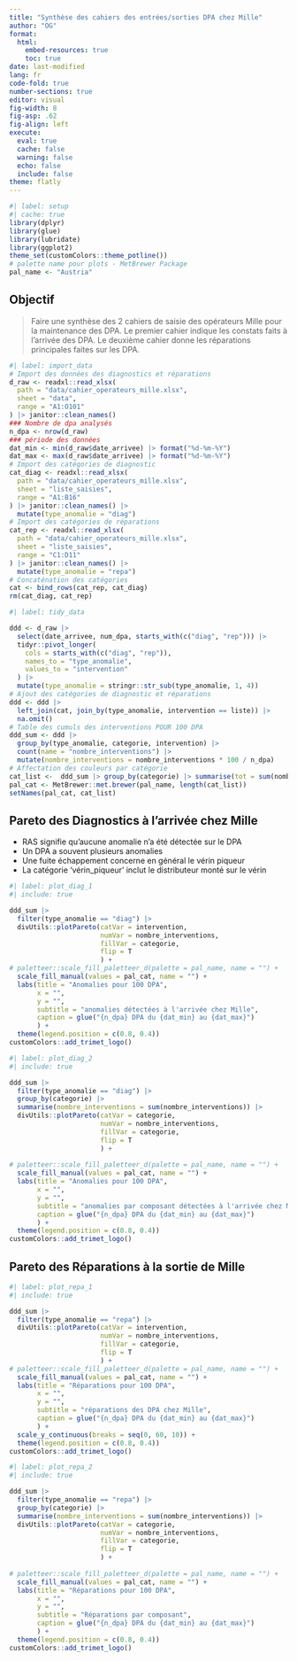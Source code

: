 ```yaml
---
title: "Synthèse des cahiers des entrées/sorties DPA chez Mille"
author: "OG"
format: 
  html:
    embed-resources: true
    toc: true
date: last-modified
lang: fr
code-fold: true
number-sections: true
editor: visual
fig-width: 8
fig-asp: .62
fig-align: left
execute:
  eval: true
  cache: false
  warning: false
  echo: false
  include: false
theme: flatly
---
```


```r
#| label: setup
#| cache: true
library(dplyr)
library(glue)
library(lubridate)
library(ggplot2)
theme_set(customColors::theme_potline())
# palette name pour plots - MetBrewer Package
pal_name <- "Austria"
```

## Objectif

> Faire une synthèse des 2 cahiers de saisie des opérateurs Mille pour
> la maintenance des DPA. Le premier cahier indique les constats faits à
> l'arrivée des DPA. Le deuxième cahier donne les réparations
> principales faites sur les DPA.

```r
#| label: import_data
# Import des données des diagnostics et réparations
d_raw <- readxl::read_xlsx(
  path = "data/cahier_operateurs_mille.xlsx",
  sheet = "data",
  range = "A1:O101"
) |> janitor::clean_names()
### Nombre de dpa analysés
n_dpa <- nrow(d_raw)
### période des données
dat_min <- min(d_raw$date_arrivee) |> format("%d-%m-%Y")
dat_max <- max(d_raw$date_arrivee) |> format("%d-%m-%Y")
# Import des catégories de diagnostic
cat_diag <- readxl::read_xlsx(
  path = "data/cahier_operateurs_mille.xlsx",
  sheet = "liste_saisies",
  range = "A1:B16"
) |> janitor::clean_names() |> 
  mutate(type_anomalie = "diag")
# Import des catégories de réparations
cat_rep <- readxl::read_xlsx(
  path = "data/cahier_operateurs_mille.xlsx",
  sheet = "liste_saisies",
  range = "C1:D11"
) |> janitor::clean_names() |> 
  mutate(type_anomalie = "repa")
# Concaténation des catégories
cat <- bind_rows(cat_rep, cat_diag) 
rm(cat_diag, cat_rep)

```

```r
#| label: tidy_data

ddd <- d_raw |> 
  select(date_arrivee, num_dpa, starts_with(c("diag", "rep"))) |> 
  tidyr::pivot_longer(
    cols = starts_with(c("diag", "rep")),
    names_to = "type_anomalie",
    values_to = "intervention"
  ) |> 
  mutate(type_anomalie = stringr::str_sub(type_anomalie, 1, 4))
# Ajout des catégories de diagnostic et réparations
ddd <- ddd |> 
  left_join(cat, join_by(type_anomalie, intervention == liste)) |> 
  na.omit()
# Table des cumuls des interventions POUR 100 DPA 
ddd_sum <- ddd |> 
  group_by(type_anomalie, categorie, intervention) |> 
  count(name = "nombre_interventions") |> 
  mutate(nombre_interventions = nombre_interventions * 100 / n_dpa)
# Affectation des couleurs par catégorie
cat_list <-  ddd_sum |> group_by(categorie) |> summarise(tot = sum(nombre_interventions)) |> arrange(desc(tot)) |> pull(categorie)
pal_cat <- MetBrewer::met.brewer(pal_name, length(cat_list))
setNames(pal_cat, cat_list)


```

## Pareto des Diagnostics à l'arrivée chez Mille

-   RAS signifie qu'aucune anomalie n'a été détectée sur le DPA
-   Un DPA a souvent plusieurs anomalies
-   Une fuite échappement concerne en général le vérin piqueur
-   La catégorie 'vérin_piqueur' inclut le distributeur monté sur le
    vérin

```r
#| label: plot_diag_1
#| include: true

ddd_sum |> 
  filter(type_anomalie == "diag") |> 
  divUtils::plotPareto(catVar = intervention,
                       numVar = nombre_interventions,
                       fillVar = categorie,
                       flip = T
                       ) +
# paletteer::scale_fill_paletteer_d(palette = pal_name, name = "") +
  scale_fill_manual(values = pal_cat, name = "") +
  labs(title = "Anomalies pour 100 DPA",
       x = "",
       y = "",
       subtitle = "anomalies détectées à l'arrivée chez Mille",
       caption = glue("{n_dpa} DPA du {dat_min} au {dat_max}")
       ) +
  theme(legend.position = c(0.8, 0.4))
customColors::add_trimet_logo()
```

```r
#| label: plot_diag_2
#| include: true

ddd_sum |> 
  filter(type_anomalie == "diag") |> 
  group_by(categorie) |> 
  summarise(nombre_interventions = sum(nombre_interventions)) |> 
  divUtils::plotPareto(catVar = categorie,
                       numVar = nombre_interventions,
                       fillVar = categorie,
                       flip = T
                       ) +
  
# paletteer::scale_fill_paletteer_d(palette = pal_name, name = "") +
  scale_fill_manual(values = pal_cat, name = "") +
  labs(title = "Anomalies pour 100 DPA",
       x = "",
       y = "",
       subtitle = "anomalies par composant détectées à l'arrivée chez Mille",
       caption = glue("{n_dpa} DPA du {dat_min} au {dat_max}")
       ) +
  theme(legend.position = c(0.8, 0.4))
customColors::add_trimet_logo()
```

## Pareto des Réparations à la sortie de Mille

```r
#| label: plot_repa_1
#| include: true

ddd_sum |> 
  filter(type_anomalie == "repa") |> 
  divUtils::plotPareto(catVar = intervention,
                       numVar = nombre_interventions,
                       fillVar = categorie,
                       flip = T
                       ) +
# paletteer::scale_fill_paletteer_d(palette = pal_name, name = "") +
  scale_fill_manual(values = pal_cat, name = "") +
  labs(title = "Réparations pour 100 DPA",
       x = "",
       y = "",
       subtitle = "réparations des DPA chez Mille",
       caption = glue("{n_dpa} DPA du {dat_min} au {dat_max}")
       ) +
  scale_y_continuous(breaks = seq(0, 60, 10)) +
  theme(legend.position = c(0.8, 0.4)) 
customColors::add_trimet_logo()
```

```r
#| label: plot_repa_2
#| include: true

ddd_sum |> 
  filter(type_anomalie == "repa") |> 
  group_by(categorie) |> 
  summarise(nombre_interventions = sum(nombre_interventions)) |> 
  divUtils::plotPareto(catVar = categorie,
                       numVar = nombre_interventions,
                       fillVar = categorie,
                       flip = T
                       ) +
  
# paletteer::scale_fill_paletteer_d(palette = pal_name, name = "") +
  scale_fill_manual(values = pal_cat, name = "") +
  labs(title = "Réparations pour 100 DPA",
       x = "",
       y = "",
       subtitle = "Réparations par composant",
       caption = glue("{n_dpa} DPA du {dat_min} au {dat_max}")
       ) +
  theme(legend.position = c(0.8, 0.4))
customColors::add_trimet_logo()
```

